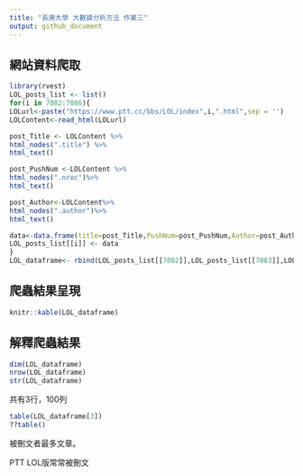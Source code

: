 ```yaml
---
title: "長庚大學 大數據分析方法 作業三"
output: github_document
---
```



    

## 網站資料爬取
```r

library(rvest)
LOL_posts_list <- list()
for(i in 7082:7086){
LOLurl<-paste("https://www.ptt.cc/bbs/LOL/index",i,".html",sep = '')
LOLContent<-read_html(LOLurl)

post_Title <- LOLContent %>%
html_nodes(".title") %>% 
html_text()

post_PushNum <-LOLContent %>%
html_nodes(".nrec")%>%
html_text()

post_Author<-LOLContent%>%
html_nodes(".author")%>%
html_text()

data<-data.frame(title=post_Title,PushNum=post_PushNum,Author=post_Author)
LOL_posts_list[[i]] <- data
}
LOL_dataframe<- rbind(LOL_posts_list[[7082]],LOL_posts_list[[7083]],LOL_posts_list[[7084]],LOL_posts_list[[7085]],LOL_posts_list[[7086]])


```

## 爬蟲結果呈現
```r

knitr::kable(LOL_dataframe)
```

## 解釋爬蟲結果 
```r
dim(LOL_dataframe)
nrow(LOL_dataframe)
str(LOL_dataframe)

```

共有3行，100列

```r
table(LOL_dataframe[3])
??table()
```
被刪文者最多文章。

PTT LOL版常常被刪文
